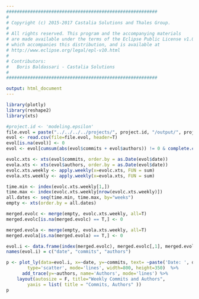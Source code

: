 ```yaml
---
#########################################################
#
# Copyright (c) 2015-2017 Castalia Solutions and Thales Group.
#
# All rights reserved. This program and the accompanying materials
# are made available under the terms of the Eclipse Public License v1.0
# which accompanies this distribution, and is available at
# http://www.eclipse.org/legal/epl-v10.html
#
# Contributors:
#   Boris Baldassari - Castalia Solutions
#
#########################################################

output: html_document
---
```

<div class="row"><div class="col-md-12">
```r
library(plotly)
library(reshape2)
library(xts)

#project.id <- 'modeling.epsilon'
file.evol = paste("../../../../projects/", project.id, "/output/", project.id, "_git_commits_evol.csv", sep="")
evol <- read.csv(file=file.evol, header=T)
evol[is.na(evol)] <- 0
evol <- evol[cumsum(abs(evol$commits + evol$authors)) != 0 & complete.cases(evol),]

evolc.xts <- xts(evol$commits, order.by = as.Date(evol$date))
evola.xts <- xts(evol$authors, order.by = as.Date(evol$date))
evolc.xts.weekly <- apply.weekly(x=evolc.xts, FUN = sum)
evola.xts.weekly <- apply.weekly(x=evola.xts, FUN = sum)

time.min <- index(evolc.xts.weekly[1,])
time.max <- index(evolc.xts.weekly[nrow(evolc.xts.weekly)])
all.dates <- seq(time.min, time.max, by="weeks")
empty <- xts(order.by = all.dates)

merged.evolc <- merge(empty, evolc.xts.weekly, all=T)
merged.evolc[is.na(merged.evolc) == T,] <- 0

merged.evola <- merge(empty, evola.xts.weekly, all=T)
merged.evola[is.na(merged.evola) == T,] <- 0

evol.i <- data.frame(index(merged.evolc), merged.evolc[,1], merged.evola[,1])
names(evol.i) = c("date", "commits", "authors")

p <- plot_ly(data=evol.i, x=~date, y=~commits, text= ~paste('Date: ', date), 
		type='scatter', mode='lines', width=800, height=350)  %>% 
	  add_trace(y=~authors, name='Authors', mode='lines') %>% 
    layout(autosize = F, title="Weekly Commits and Authors",
		yaxis = list( title = "Commits, Authors" ))
p
```
</div></div>
